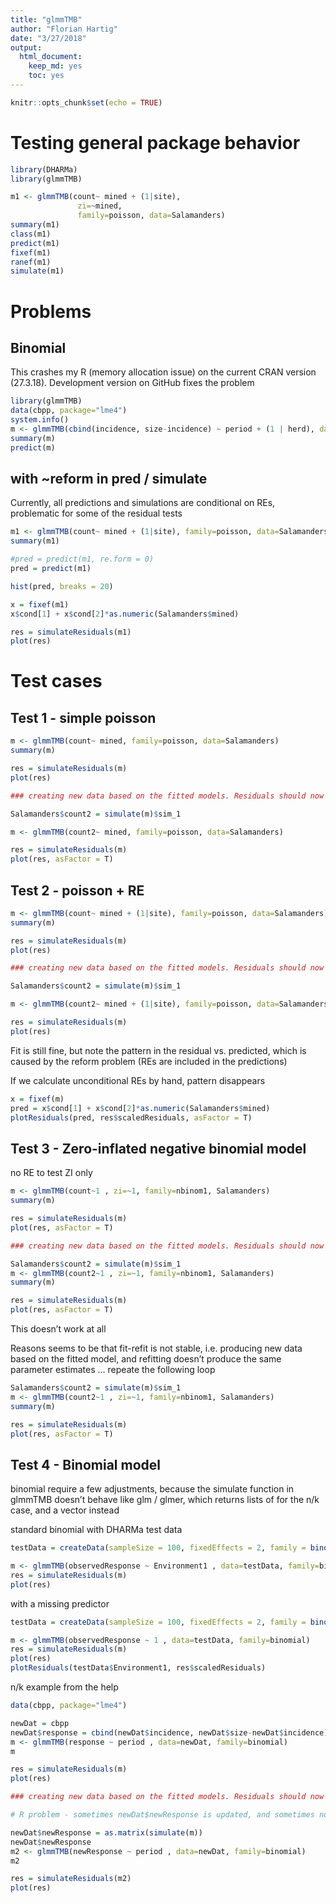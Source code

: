 ```yaml
---
title: "glmmTMB"
author: "Florian Hartig"
date: "3/27/2018"
output: 
  html_document: 
    keep_md: yes
    toc: yes
---
```


```r
knitr::opts_chunk$set(echo = TRUE)
```

# Testing general package behavior

```r
library(DHARMa)
library(glmmTMB)

m1 <- glmmTMB(count~ mined + (1|site), 
               zi=~mined, 
               family=poisson, data=Salamanders)
summary(m1)
class(m1)
predict(m1)
fixef(m1)
ranef(m1)
simulate(m1)
```

# Problems 

## Binomial

This crashes my R (memory allocation issue) on the current CRAN version (27.3.18). Development version on GitHub fixes the problem  

```r
library(glmmTMB)
data(cbpp, package="lme4")
system.info()
m <- glmmTMB(cbind(incidence, size-incidence) ~ period + (1 | herd), data=cbpp, family=binomial)
summary(m)
predict(m)
```


## with ~reform in pred / simulate

Currently, all predictions and simulations are conditional on REs, problematic for some of the residual tests

```r
m1 <- glmmTMB(count~ mined + (1|site), family=poisson, data=Salamanders)
summary(m1)

#pred = predict(m1, re.form = 0)
pred = predict(m1)

hist(pred, breaks = 20)

x = fixef(m1)
x$cond[1] + x$cond[2]*as.numeric(Salamanders$mined)

res = simulateResiduals(m1)
plot(res)
```


# Test cases 

## Test 1 - simple poisson

```r
m <- glmmTMB(count~ mined, family=poisson, data=Salamanders)
summary(m)

res = simulateResiduals(m)
plot(res)

### creating new data based on the fitted models. Residuals should now be perfect

Salamanders$count2 = simulate(m)$sim_1

m <- glmmTMB(count2~ mined, family=poisson, data=Salamanders)

res = simulateResiduals(m)
plot(res, asFactor = T)
```


## Test 2 - poisson + RE

```r
m <- glmmTMB(count~ mined + (1|site), family=poisson, data=Salamanders)
summary(m)

res = simulateResiduals(m)
plot(res)

### creating new data based on the fitted models. Residuals should now be perfect

Salamanders$count2 = simulate(m)$sim_1

m <- glmmTMB(count2~ mined + (1|site), family=poisson, data=Salamanders)

res = simulateResiduals(m)
plot(res)
```

Fit is still fine, but note the pattern in the residual vs. predicted, which is caused by the reform problem (REs are included in the predictions)

If we calculate unconditional REs by hand, pattern disappears

```r
x = fixef(m)
pred = x$cond[1] + x$cond[2]*as.numeric(Salamanders$mined)
plotResiduals(pred, res$scaledResiduals, asFactor = T)
```


## Test 3 - Zero-inflated negative binomial model

no RE to test ZI only

```r
m <- glmmTMB(count~1 , zi=~1, family=nbinom1, Salamanders)
summary(m)

res = simulateResiduals(m)
plot(res, asFactor = T)

### creating new data based on the fitted models. Residuals should now be perfect

Salamanders$count2 = simulate(m)$sim_1
m <- glmmTMB(count2~1 , zi=~1, family=nbinom1, Salamanders)
summary(m)

res = simulateResiduals(m)
plot(res, asFactor = T)
```

This doesn't work at all

Reasons seems to be that fit-refit is not stable, i.e. producing new data based on the fitted model, and refitting doesn't produce the same parameter estimates ... repeate the following loop


```r
Salamanders$count2 = simulate(m)$sim_1
m <- glmmTMB(count2~1 , zi=~1, family=nbinom1, Salamanders)
summary(m)

res = simulateResiduals(m)
plot(res, asFactor = T)
```


## Test 4 - Binomial model

binomial require a few adjustments, because the simulate function in glmmTMB doesn't behave like glm / glmer, which returns lists of for the n/k case, and a vector instead

standard binomial with DHARMa test data

```r
testData = createData(sampleSize = 100, fixedEffects = 2, family = binomial(), randomEffectVariance = 0)

m <- glmmTMB(observedResponse ~ Environment1 , data=testData, family=binomial)
res = simulateResiduals(m)
plot(res)
```

with a missing predictor

```r
testData = createData(sampleSize = 100, fixedEffects = 2, family = binomial(), randomEffectVariance = 0)

m <- glmmTMB(observedResponse ~ 1 , data=testData, family=binomial)
res = simulateResiduals(m)
plot(res)
plotResiduals(testData$Environment1, res$scaledResiduals)
```

n/k example from the help

```r
data(cbpp, package="lme4")

newDat = cbpp
newDat$response = cbind(newDat$incidence, newDat$size-newDat$incidence)
m <- glmmTMB(response ~ period , data=newDat, family=binomial)
m

res = simulateResiduals(m)
plot(res)

### creating new data based on the fitted models. Residuals should now be perfect

# R problem - sometimes newDat$newResponse is updated, and sometimes not ... I have no idea why

newDat$newResponse = as.matrix(simulate(m))
newDat$newResponse
m2 <- glmmTMB(newResponse ~ period , data=newDat, family=binomial)
m2

res = simulateResiduals(m2)
plot(res)
```




